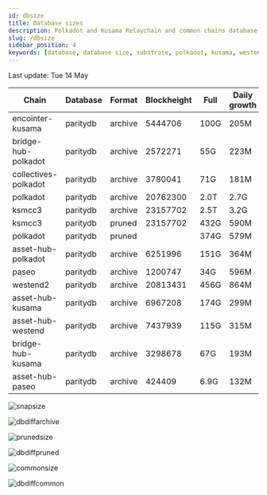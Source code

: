 ```yaml
---
id: dbsize
title: Database sizes
description: Polkadot and Kusama Relaychain and common chains database sizes
slug: /dbsize
sidebar_position: 4
keywords: [database, database size, substrate, polkadot, kusama, westend]
---
```



Last update: Tue 14 May

| Chain    | Database   | Format | Blockheight | Full         | Daily growth |
| ------------------------| ----------- | -------- | ------- | ---------- | ----- | 
| encointer-kusama | paritydb | archive | 5444706 | 100G | 205M |
| bridge-hub-polkadot | paritydb | archive | 2572271 | 55G | 223M |
| collectives-polkadot | paritydb | archive | 3780041 | 71G | 181M |
| polkadot | paritydb | archive | 20762300 | 2.0T | 2.7G |
| ksmcc3 | paritydb | archive | 23157702 | 2.5T | 3.2G |
| ksmcc3 | paritydb | pruned | 23157702 | 432G | 590M |
| polkadot | paritydb | pruned |  | 374G | 579M |
| asset-hub-polkadot | paritydb | archive | 6251996 | 151G | 364M |
| paseo | paritydb | archive | 1200747 | 34G | 596M |
| westend2 | paritydb | archive | 20813431 | 456G | 864M |
| asset-hub-kusama | paritydb | archive | 6967208 | 174G | 299M |
| asset-hub-westend | paritydb | archive | 7437939 | 115G | 315M |
| bridge-hub-kusama | paritydb | archive | 3298678 | 67G | 193M |
| asset-hub-paseo | paritydb | archive | 424409 | 6.9G | 132M |

![snapsize](/img/archivesize.png)

![dbdiffarchive](/img/dbdiffrelay.png)

![prunedsize](/img/prunedsize.png)

![dbdiffpruned](/img/dbdiffpruned.png)

![commonsize](/img/commonsize.png)

![dbdiffcommon](/img/dbdiffcommon.png)
